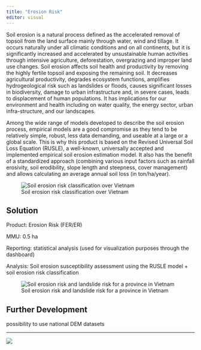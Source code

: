 ```yaml
---
title: "Erosion Risk"
editor: visual
---
```


Soil erosion is a natural process defined as the accelerated removal of topsoil from the land surface mainly through water, wind and tillage. It occurs naturally under all climatic conditions and on all continents, but it is significantly increased and accelerated by unsustainable human activities through intensive agriculture, deforestation, overgrazing and improper land use changes. Soil erosion affects soil health and productivity by removing the highly fertile topsoil and exposing the remaining soil. It decreases agricultural productivity, degrades ecosystem functions, amplifies hydrogeological risk such as landslides or floods, causes significant losses in biodiversity, damage to urban infrastructure and, in severe cases, leads to displacement of human populations. It has implications for our environment and health including on water quality, the energy sector, urban infra-structure, and our landscapes.

Among the wide range of models developed to describe the soil erosion process, empirical models are a good compromise as they tend to be relatively simple, robust, less data demanding, and useable at a large or a global scale. This is why this product is based on the Revised Universal Soil Loss Equation (RUSLE), a well-known, universally accepted and implemented empirical soil erosion estimation model. It also has the benefit of a standardized approach (combining various input factors such as rainfall erosivity, soil erodibility, slope length and steepness, cover management) and allows calculating an average annual soil loss (in ton/ha/year).

![Soil erosion risk classification over Vietnam](visuals/fer2.png)

## Solution

Product: Erosion Risk (FER/ER)

MMU: 0.5 ha

Reporting: statistical analysis (used for visualization purposes through the dashboard)

Analysis: Soil erosion susceptibility assessment using the RUSLE model + soil erosion risk classification

![Soil erosion risk and landslide risk for a province in Vietnam](visuals/fer3.png)

## Further Development

possibility to use national DEM datasets

------------------------------------------------------------------------

![](visuals/banner.png)
